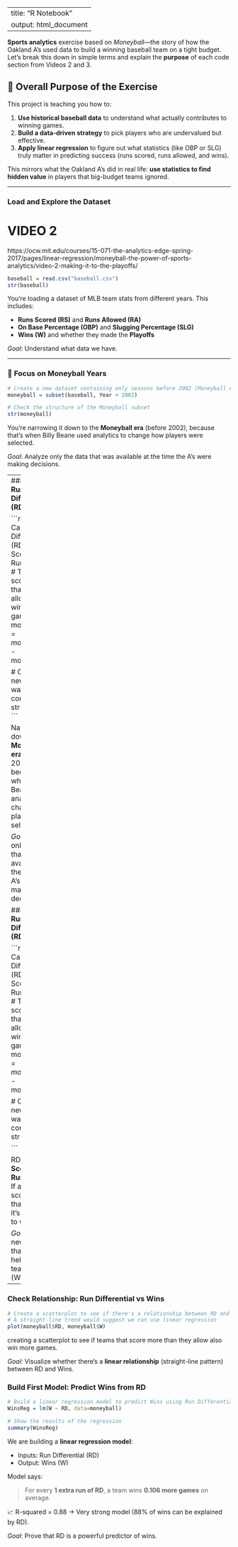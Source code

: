 
---
title: "R Notebook" 
output: html_document
---

**Sports analytics** exercise based on *Moneyball*—the story of how the Oakland A’s used data to build a winning baseball team on a tight budget. Let's break this down in simple terms and explain the **purpose** of each code section from Videos 2 and 3.


## 🎯 **Overall Purpose of the Exercise**

This project is teaching you how to:

1. **Use historical baseball data** to understand what actually contributes to winning games.
2. **Build a data-driven strategy** to pick players who are undervalued but effective.
3. **Apply linear regression** to figure out what statistics (like OBP or SLG) truly matter in predicting success (runs scored, runs allowed, and wins).

This mirrors what the Oakland A’s did in real life: **use statistics to find hidden value** in players that big-budget teams ignored.

---

###  **Load and Explore the Dataset**
# VIDEO 2

https://ocw.mit.edu/courses/15-071-the-analytics-edge-spring-2017/pages/linear-regression/moneyball-the-power-of-sports-analytics/video-2-making-it-to-the-playoffs/

```{r}
baseball = read.csv("baseball.csv")
str(baseball)
```
You're loading a dataset of MLB team stats from different years. This includes:

* **Runs Scored (RS)** and **Runs Allowed (RA)**
* **On Base Percentage (OBP)** and **Slugging Percentage (SLG)**
* **Wins (W)** and whether they made the **Playoffs**

*Goal*: Understand what data we have.

---

### 📌 **Focus on Moneyball Years**

```{r}
# Create a new dataset containing only seasons before 2002 (Moneyball era)
moneyball = subset(baseball, Year < 2002)

# Check the structure of the Moneyball subset
str(moneyball)
```

 You’re narrowing it down to the **Moneyball era** (before 2002), because that’s when Billy Beane used analytics to change how players were selected.

*Goal*: Analyze only the data that was available at the time the A’s were making decisions.

---
###  **Create Run Differential (RD)**

```{r}
# Calculate Run Differential (RD = Runs Scored - Runs Allowed)
# Teams that score more than they allow tend to win more games
moneyball$RD = moneyball$RS - moneyball$RA

# Confirm the new variable was added correctly
str(moneyball)
```

Narrowing it down to the **Moneyball era** (before 2002), because that’s when Billy Beane used analytics to change how players were selected.

*Goal*: Analyze only the data that was available at the time the A’s were making decisions.

###  **Create Run Differential (RD)**

```{r}
# Calculate Run Differential (RD = Runs Scored - Runs Allowed)
# Teams that score more than they allow tend to win more games
moneyball$RD = moneyball$RS - moneyball$RA

# Confirm the new variable was added correctly
str(moneyball)

```

RD = **Runs Scored - Runs Allowed**
If a team scores more than it allows, it's more likely to win.

*Goal*: Create a new variable that might help explain team success (Wins).

---

###  **Check Relationship: Run Differential vs Wins**

```{r}
# Create a scatterplot to see if there's a relationship between RD and Wins
# A straight-line trend would suggest we can use linear regression
plot(moneyball$RD, moneyball$W)

```
creating a scatterplot to see if teams that score more than they allow also win more games.

 *Goal*: Visualize whether there’s a **linear relationship** (straight-line pattern) between RD and Wins.

### **Build First Model: Predict Wins from RD**

```{r}
# Build a linear regression model to predict Wins using Run Differential
WinsReg = lm(W ~ RD, data=moneyball)

# Show the results of the regression
summary(WinsReg)

```
We are building a **linear regression model**:

* Inputs: Run Differential (RD)
* Output: Wins (W)

Model says:

> For every **1 extra run of RD**, a team wins **0.106 more games** on average.

📈 R-squared = 0.88 → Very strong model (88% of wins can be explained by RD).

 *Goal*: Prove that RD is a powerful predictor of wins.


